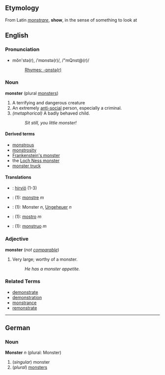 ==Etymology==
From Latin ''[[monstrare]]'', '''show''', in the sense of something to look at

==English==
===Pronunciation===
*mŏn'stə(r), /ˈmɒnstə(r)/, /"mQnst@(r)/
*:[[Rhymes:English:-ɒnstə(r)|Rhymes: -ɒnstə(r)]]

===Noun===
'''monster''' (plural [[monsters]])

#A terrifying and dangerous creature
#An extremely [[anti-social]] person, especially a criminal.
#''(metaphorical)'' A badly behaved child.
#:''Sit still, you little monster!''

====Derived terms====
*[[monstrous]]
*[[monstrosity]]
*[[Frankenstein's monster]]
*the [[Loch Ness monster]]
*[[monster truck]]

====Translations====
*{{msg:fi}}: [[hirviö]] (1-3)
*{{msg:fr}}: (1): [[monstre]] ''m''
*{{msg:de}}: (1): Monster ''n'', [[Ungeheuer]] ''n''
*{{msg:it}}: (1): [[mostro]] ''m''
*{{msg:es}}: (1): [[monstruo]] ''m''

===Adjective===
'''monster''' (''not [[comparable]]'')

#Very large; worthy of a monster.
#:''He has a monster appetite.''

===Related Terms===
*[[demonstrate]]
*[[demonstration]]
*[[monstrance]]
*[[remonstrate]]

----

==German==
===Noun===
'''Monster''' ''n'' (plural: Monster)

# (''singular'') monster
# (''plural'') [[monsters]]